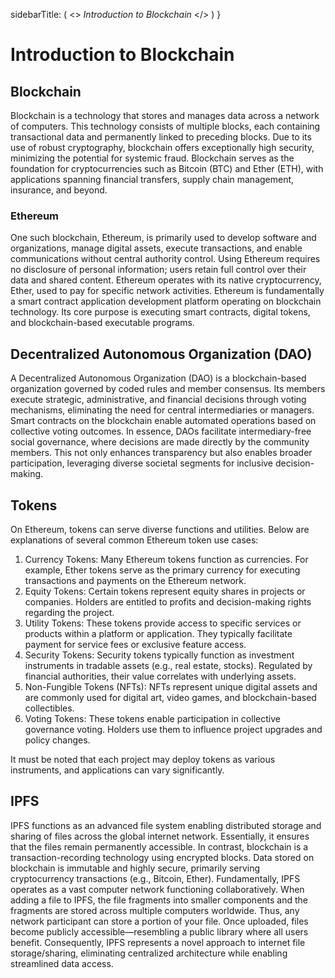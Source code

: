 
  sidebarTitle: (
    <>
      <i>Introduction to</i>&nbsp;<i>Blockchain</i>
    </>
  )
}

<div style={{direction: 'ltr', textAlign: 'justify'}}>

# Introduction to Blockchain

## Blockchain
Blockchain is a technology that stores and manages data across a network of computers. This technology consists of multiple blocks, each containing transactional data and permanently linked to preceding blocks. Due to its use of robust cryptography, blockchain offers exceptionally high security, minimizing the potential for systemic fraud. Blockchain serves as the foundation for cryptocurrencies such as Bitcoin (BTC) and Ether (ETH), with applications spanning financial transfers, supply chain management, insurance, and beyond.

### Ethereum
One such blockchain, Ethereum, is primarily used to develop software and organizations, manage digital assets, execute transactions, and enable communications without central authority control. Using Ethereum requires no disclosure of personal information; users retain full control over their data and shared content. Ethereum operates with its native cryptocurrency, Ether, used to pay for specific network activities.
Ethereum is fundamentally a smart contract application development platform operating on blockchain technology. Its core purpose is executing smart contracts, digital tokens, and blockchain-based executable programs.

## Decentralized Autonomous Organization (DAO)
A Decentralized Autonomous Organization (DAO) is a blockchain-based organization governed by coded rules and member consensus. Its members execute strategic, administrative, and financial decisions through voting mechanisms, eliminating the need for central intermediaries or managers.
Smart contracts on the blockchain enable automated operations based on collective voting outcomes. In essence, DAOs facilitate intermediary-free social governance, where decisions are made directly by the community members. This not only enhances transparency but also enables broader participation, leveraging diverse societal segments for inclusive decision-making.

## Tokens 
On Ethereum, tokens can serve diverse functions and utilities. Below are explanations of several common Ethereum token use cases:
1.	Currency Tokens:
Many Ethereum tokens function as currencies. For example, Ether tokens serve as the primary currency for executing transactions and payments on the Ethereum network.
2.	Equity Tokens:
Certain tokens represent equity shares in projects or companies. Holders are entitled to profits and decision-making rights regarding the project.
3.	Utility Tokens:
These tokens provide access to specific services or products within a platform or application. They typically facilitate payment for service fees or exclusive feature access.
4.	Security Tokens:
Security tokens typically function as investment instruments in tradable assets (e.g., real estate, stocks). Regulated by financial authorities, their value correlates with underlying assets.
5.	Non-Fungible Tokens (NFTs):
NFTs represent unique digital assets and are commonly used for digital art, video games, and blockchain-based collectibles.
6.	Voting Tokens:
These tokens enable participation in collective governance voting. Holders use them to influence project upgrades and policy changes.

It must be noted that each project may deploy tokens as various instruments, and applications can vary significantly.


## IPFS
IPFS functions as an advanced file system enabling distributed storage and sharing of files across the global internet network. Essentially, it ensures that the files remain permanently accessible. In contrast, blockchain is a transaction-recording technology using encrypted blocks. Data stored on blockchain is immutable and highly secure, primarily serving cryptocurrency transactions (e.g., Bitcoin, Ether).
Fundamentally, IPFS operates as a vast computer network functioning collaboratively. When adding a file to IPFS, the file fragments into smaller components and the fragments are stored across multiple computers worldwide.
Thus, any network participant can store a portion of your file. Once uploaded, files become publicly accessible—resembling a public library where all users benefit. Consequently, IPFS represents a novel approach to internet file storage/sharing, eliminating centralized architecture while enabling streamlined data access.

</div>
